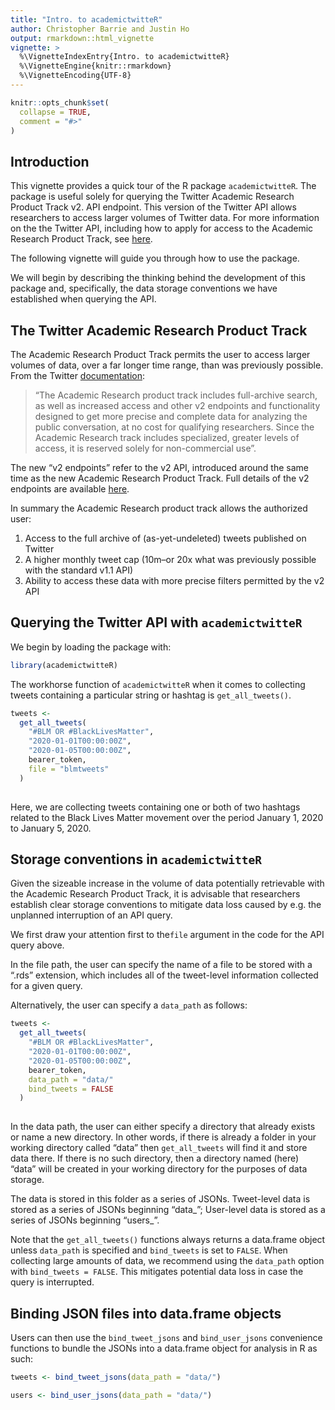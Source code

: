 ```yaml
---
title: "Intro. to academictwitteR"
author: Christopher Barrie and Justin Ho
output: rmarkdown::html_vignette
vignette: >
  %\VignetteIndexEntry{Intro. to academictwitteR}
  %\VignetteEngine{knitr::rmarkdown}
  %\VignetteEncoding{UTF-8}
---
```


```r
knitr::opts_chunk$set(
  collapse = TRUE,
  comment = "#>"
)
```

## Introduction

This vignette provides a quick tour of the R package `academictwitteR`. The package is useful solely for querying the Twitter Academic Research Product Track v2. API endpoint. This version of the Twitter API allows researchers to access larger volumes of Twitter data. For more information on the the Twitter API, including how to apply for access to the Academic Research Product Track, see [here](https://developer.twitter.com/en/solutions/academic-research/products-for-researchers).

The following vignette will guide you through how to use the package.

We will begin by describing the thinking behind the development of this package and, specifically, the data storage conventions we have established when querying the API.

## The Twitter Academic Research Product Track

The Academic Research Product Track permits the user to access larger volumes of data, over a far longer time range, than was previously possible. From the Twitter [documentation](https://developer.twitter.com/en/solutions/academic-research/application-info):

> "The Academic Research product track includes full-archive search, as well as increased access and other v2 endpoints and functionality designed to get more precise and complete data for analyzing the public conversation, at no cost for qualifying researchers. Since the Academic Research track includes specialized, greater levels of access, it is reserved solely for non-commercial use".

The new "v2 endpoints" refer to the v2 API, introduced around the same time as the new Academic Research Product Track. Full details of the v2 endpoints are available [here](https://developer.twitter.com/en/docs/twitter-api/early-access).

In summary the Academic Research product track allows the authorized user:

1. Access to the full archive of (as-yet-undeleted) tweets published on Twitter
2. A higher monthly tweet cap (10m--or 20x what was previously possible with the standard v1.1 API)
3. Ability to access these data with more precise filters permitted by the v2 API


## Querying the Twitter API with `academictwitteR`

We begin by loading the package with:

```r
library(academictwitteR)
```

The workhorse function of `academictwitteR` when it comes to collecting tweets containing a particular string or hashtag is `get_all_tweets()`.

```r

tweets <-
  get_all_tweets(
    "#BLM OR #BlackLivesMatter",
    "2020-01-01T00:00:00Z",
    "2020-01-05T00:00:00Z",
    bearer_token,
    file = "blmtweets"
  )
  
```

Here, we are collecting tweets containing one or both of two hashtags related to the Black Lives Matter movement over the period January 1, 2020 to January 5, 2020. 

## Storage conventions in `academictwitteR`

Given the sizeable increase in the volume of data potentially retrievable with the Academic Research Product Track, it is advisable that researchers establish clear storage conventions to mitigate data loss caused by e.g. the unplanned interruption of an API query.

We first draw your attention first to the`file` argument in the code for the API query above.

In the file path, the user can specify the name of a file to be stored with a ".rds" extension, which includes all of the tweet-level information collected for a given query.

Alternatively, the user can specify a `data_path` as follows:

```r

tweets <-
  get_all_tweets(
    "#BLM OR #BlackLivesMatter",
    "2020-01-01T00:00:00Z",
    "2020-01-05T00:00:00Z",
    bearer_token,
    data_path = "data/"
    bind_tweets = FALSE
  )
  
```

In the data path, the user can either specify a directory that already exists or name a new directory. In other words, if there is already a folder in your working directory called "data" then `get_all_tweets` will find it and store data there. If there is no such directory, then a directory named (here) "data" will be created in your working directory for the purposes of data storage.

The data is stored in this folder as a series of JSONs. Tweet-level data is stored as a series of JSONs beginning "data_"; User-level data is stored as a series of JSONs beginning "users_".

Note that the `get_all_tweets()` functions always returns a data.frame object unless `data_path` is specified and `bind_tweets` is set to `FALSE`. When collecting large amounts of data, we recommend using the `data_path` option with `bind_tweets = FALSE`. This mitigates potential data loss in case the query is interrupted.

## Binding JSON files into data.frame objects

Users can then use the `bind_tweet_jsons` and `bind_user_jsons` convenience functions to bundle the JSONs into a data.frame object for analysis in R as such:

```r

tweets <- bind_tweet_jsons(data_path = "data/")

```

```r

users <- bind_user_jsons(data_path = "data/")

```